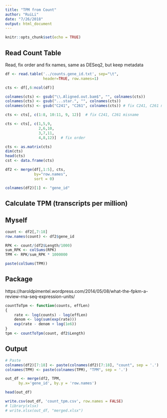 ```yaml
---
title: "TPM from Count"
author: "RuiLi"
date: "7/26/2018"
output: html_document
---
```


```r
knitr::opts_chunk$set(echo = TRUE)
```

## Read Count Table
Read, fix order and fix names, same as DESeq2, but keep metadata
```r
df <- read.table('../counts.gene_id.txt', sep="\t",
                 header=TRUE, row.names=1)

cts <- df[,6:ncol(df)]

colnames(cts) <- gsub("\\.Aligned.out.bam$", "", colnames(cts))
colnames(cts) <- gsub("...star.", "", colnames(cts))
colnames(cts) <- gsub("C241", "C261", colnames(cts)) # fix C241, C261 misname

cts <- cts[, c(1:8, 10:11, 9, 12)]  # fix C241, C261 misname

cts <- cts[, c(1,5,9,
               2,6,10,
               3,7,11,
               4,8,12)]  # fix order

cts <- as.matrix(cts)
dim(cts)
head(cts)
cst <- data.frame(cts)

df2 <- merge(df[,1:5], cts,
             by="row.names", 
             sort = 0)

colnames(df2)[1] <- "gene_id" 
```

## Calculate TPM (transcripts per million)
## Myself
```r
count <- df2[,7:18]
row.names(count) <- df2$gene_id

RPK <- count/(df2$Length/1000)
sum_RPK <- colSums(RPK)
TPM <- RPK/sum_RPK * 1000000

paste(colSums(TPM))
```

## Package
https://haroldpimentel.wordpress.com/2014/05/08/what-the-fpkm-a-review-rna-seq-expression-units/ 
```r
countToTpm <- function(counts, effLen)
{
    rate <- log(counts) - log(effLen)
    denom <- log(sum(exp(rate)))
    exp(rate - denom + log(1e6))
}
tpm <- countToTpm(count, df2$Length)
```

## Output
```r
# Paste
colnames(df2)[7:18] <- paste(colnames(df2)[7:18], "count", sep = '.')
colnames(TPM) <- paste(colnames(TPM), "TPM", sep = '.')

out_df <- merge(df2, TPM, 
      by.x='gene_id', by.y = 'row.names')

head(out_df)

write.csv(out_df, 'count_tpm.csv', row.names = FALSE)
# library(xlsx)
# write.xlsx(out_df, "merged.xlsx")
```
